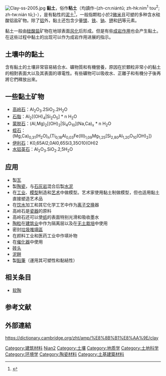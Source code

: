 [[File:Clay-ss-2005.jpg|thumb]]
'''黏土'''，俗作'''粘土'''（均讀作-{zh-cn:niántǔ; zh-hk:nim<sup>1</sup> tou<sup>2</sup>; zh-tw:nián tǔ;}-），是有黏性的[[泥土|泥土]]<ref>{{cite book|editor=汉语大词典编纂委员会|title=汉语大词典（第十二卷）|date=1992|publisher=汉语大词典出版社|location=上海|pages=1383}}</ref>，一般指颗粒小於2[[微米|微米]]且可塑的多种含水硅酸铝盐矿物{{link-en|混合體|Hybrid}}。除了[[铝|铝]]外，黏土还包含少量[[镁|镁]]、[[铁|铁]]、[[钠|钠]]、[[钾|钾]]和[[钙|钙]]等元素。

黏土一般由[[硅酸盐|硅酸盐]]矿物在地球表面[[風化_(地質學)|风化]]后形成。但是有些[[成岩作用|成岩作用]]也会产生黏土。在这些过程中黏土的出现可以作为成岩作用进展的指示。

== 土壤中的黏土 ==
含有黏土的土壤非常容易結合水、礦物質和有機營養，原因在於顆粒非常小的黏土的相對表面大以及其表面的導電性。有些礦物可以吸收水、正離子和有機分子後再將它們釋放出來。

== 一些黏土矿物 ==
* [[高岭石|高岭石]]：Al<sub>2</sub>O<sub>3</sub>.2SiO<sub>2</sub>.2H<sub>2</sub>O
* [[石脂|石脂]]：Al<sub>2</sub>[(OH)<sub>4</sub>|Si<sub>2</sub>O<sub>5</sub>] * n H<sub>2</sub>O
* [[蒙脱石|蒙脱石]]：(Al,Mg)<sub>2</sub>[(OH)<sub>2</sub>|Si<sub>4</sub>O<sub>10</sub>](Na,Ca)<sub>x</sub> * n H<sub>2</sub>O
* [[蛭石|蛭石]]：(Mg,Ca)<sub>0,31</sub>(H<sub>2</sub>O)<sub>n</sub>{Ti<sub>0,18</sub>Al<sub>0,03</sub>Fe(III)<sub>1,09</sub>Mg<sub>1,25</sub>[Si<sub>2,80</sub>Al<sub>1,20</sub>O<sub>10</sub>(OH)<sub>2</sub>]}
* [[伊利石|伊利石]]：K0,65Al2,0Al0,65Si3,35O10(OH)2
* [[水铝英石|水铝英石]]：Al<sub>2</sub>O<sub>3</sub>.SiO<sub>2</sub>.2,5H<sub>2</sub>O

== 应用 ==
* 製[[瓦|瓦]]
* 製[[陶瓷|陶瓷]]，与[[石灰岩|石灰岩]]混合后製[[水泥|水泥]]
* 在[[工业|工业]]、[[模型|模型]]制造和[[艺术|艺术]]中做模型。艺术家使用黏土制做模型，但也适用黏土直接塑造艺术品
* 在[[饮水|饮水]]加工和其它化学工艺中作为[[离子交换|离子交换]]器
* 高岭石是[[瓷器|瓷器]]的原料
* 高岭石还可以使[[纸|纸]]的表面特别光滑和吸收墨水
* [[陶粒|陶粒]]在[[建筑业|建筑业]]中作为隔离层以及在[[无土栽培|无土栽培]]中使用
* 密封[[垃圾堆填區|垃圾堆填區]]
* 在颜料工业和医药工业中作填补物
* 在[[催化剂|催化器]]中使用
* [[砖头|砖头]]
* [[泥餅|泥餅]]
* 製[[鉛筆|鉛筆]]（運用其可塑性和黏結性）

==相关条目==
*[[软陶|软陶]]

==参考文献==
{{reflist}}
== 外部連結 ==

{{大地工程}}
https://dictionary.cambridge.org/zht/amp/%E8%8B%B1%E8%AA%9E/clay{{Wayback|url=https://dictionary.cambridge.org/zht/amp/%E8%8B%B1%E8%AA%9E/clay |date=20180524222502 }}
{{Authority control}}
[[Category:建筑材料|Category:建筑材料]]
[[Category:矿物|Nian2]]
[[Category:土壤|Category:土壤]]
[[Category:地质学|Category:地质学]]
[[Category:土地科学|Category:土地科学]]
[[Category:环境学|Category:环境学]]
[[Category:陶瓷材料|Category:陶瓷材料]]
[[Category:土基建築材料|Category:土基建築材料]]